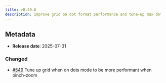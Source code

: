 ```yaml
---
title: v0.49.0
description: Improve grid on dot format performance and tune-up max dots per axis
---
```


## Metadata

- **Release date**: 2025-07-31

### Changed

- [#549](https://github.com/InditexTech/weavejs/issues/549) Tune up grid when on dots mode to be more performant when pinch-zoom
